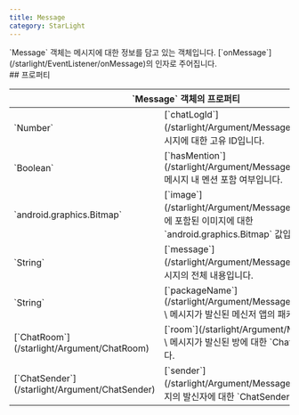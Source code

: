 ```yaml
---
title: Message
category: StarLight
---
```


<Section>
  `Message` 객체는 메시지에 대한 정보를 담고 있는 객체입니다. [`onMessage`](/starlight/EventListener/onMessage)의 인자로 주어집니다.
</Section>
<Section>
  ## 프로퍼티

  <Table>
    <Thead>
      <Tr>
        <Th colSpan="2">`Message` 객체의 프로퍼티</Th>
      </Tr>
    </Thead>
    <Tbody>
      <Tr>
        <Td><span>`Number`</span></Td>
        <Td>
          [`chatLogId`](/starlight/Argument/Message/chatLogId) \
          메시지에 대한 고유 ID입니다.
        </Td>
      </Tr>
      <Tr>
        <Td><span>`Boolean`</span></Td>
        <Td>
          [`hasMention`](/starlight/Argument/Message/hasMention) \
          메시지 내 멘션 포함 여부입니다.
        </Td>
      </Tr>
      <Tr>
        <Td><span>`android.graphics.Bitmap`</span></Td>
        <Td>
          <Feature status={{experimental: true}}>[`image`](/starlight/Argument/Message/image)</Feature> \
          메시지에 포함된 이미지에 대한 `android.graphics.Bitmap` 값입니다.
        </Td>
      </Tr>
      <Tr>
        <Td><span>`String`</span></Td>
        <Td>
          [`message`](/starlight/Argument/Message/message) \
          메시지의 전체 내용입니다.
        </Td>
      </Tr>
      <Tr>
        <Td><span>`String`</span></Td>
        <Td>
          [`packageName`](/starlight/Argument/Message/packageName) \
          메시지가 발신된 메신저 앱의 패키지명입니다.
        </Td>
      </Tr>
      <Tr>
        <Td><span>[`ChatRoom`](/starlight/Argument/ChatRoom)</span></Td>
        <Td>
          [`room`](/starlight/Argument/Message/room) \
          메시지가 발신된 방에 대한 `ChatRoom` 객체입니다.
        </Td>
      </Tr>
      <Tr>
        <Td><span>[`ChatSender`](/starlight/Argument/ChatSender)</span></Td>
        <Td>
          [`sender`](/starlight/Argument/Message/sender) \
          메시지의 발신자에 대한 `ChatSender` 객체입니다.
        </Td>
      </Tr>
    </Tbody>
  </Table>
</Section>
